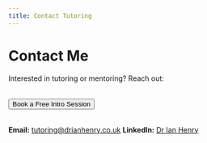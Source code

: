 ```yaml
---
title: Contact Tutoring
---
```


# Contact Me

Interested in tutoring or mentoring? Reach out:
<div style="text-align:left; margin:2rem 0;">
  <button 
    class="btn btn-primary btn-lg"
    data-cal-link="drianhenry/tutoring-intro-session"
    data-cal-namespace="tutoring-intro-session"
    data-cal-config='{"layout":"month_view"}'>
    Book a Free Intro Session
  </button>
</div>
**Email:** [tutoring@drianhenry.co.uk](mailto:tutoring@drianhenry.co.uk)
**LinkedIn:** [Dr Ian Henry](https://www.linkedin.com/in/ian-henry-a0348515/)

